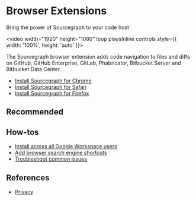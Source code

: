 # Browser Extensions

<p className="subtitle">Bring the power of Sourcegraph to your code host</p>

<video width="1920" height="1080" loop playsInline controls style={{ width: '100%', height: 'auto' }}>
  <source src="https://storage.googleapis.com/sourcegraph-assets/code-host-integration/CodeIntelligenceOnCodeHostDark.mp4"/>
</video>

The Sourcegraph browser extension adds code navigation to files and diffs on GitHub, GitHub
Enterprise, GitLab, Phabricator, Bitbucket Server and Bitbucket Data Center.

- <a href="https://chrome.google.com/webstore/detail/sourcegraph/dgjhfomjieaadpoljlnidmbgkdffpack" target="_blank">Install Sourcegraph for Chrome</a>
- <a href="https://apps.apple.com/us/app/sourcegraph-for-safari/id1543262193" target="_blank">Install Sourcegraph for Safari</a>
- <a href="https://addons.mozilla.org/en-US/firefox/addon/sourcegraph-for-firefox" target="_blank">Install Sourcegraph for Firefox</a>

<QuickLinks>
<QuickLink href="/integration/browser_extension/quickstart" icon="presets" imgAlt="Quickstart" title="Quickstart" />
<QuickLink href="/integration/browser_extension/references/features" icon="theming" imgAlt="Features" title="Features" />
</QuickLinks>

## Recommended

<LinkCards>

  <LinkCard href="https://about.sourcegraph.com/get-started?t=enterprise" imgSrc="https://sourcegraph.com/.assets/img/sourcegraph-mark.svg" imgAlt="Sourcegraph" title="Get single-tenant instance managed by Sourcegraph." description="Sign up and get a 30 day free trial for your team." />

</LinkCards>

## How-tos

- [Install across all Google Workspace users](/integration/browser_extension/how-tos/google_workspace)
- [Add browser search engine shortcuts](/integration/browser_extension/how-tos/browser_search_engine)
- [Troubleshoot common issues](/integration/browser_extension/how-tos/troubleshooting)

## References

- [Privacy](/integration/browser_extension/references/privacy)
